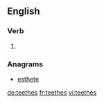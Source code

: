 ==English==

===Verb===
{{head|en}}

# {{en-third-person singular of|teethe}}

===Anagrams===
* [[esthete#English|esthete]]

[[de:teethes]]
[[fr:teethes]]
[[vi:teethes]]